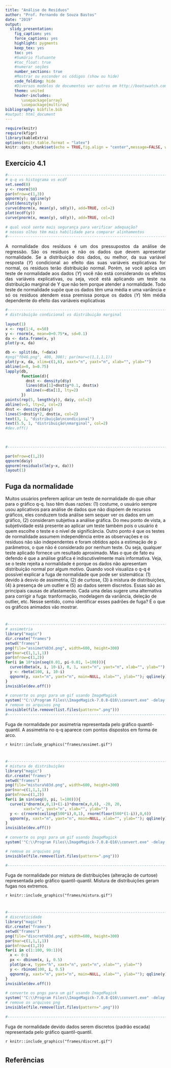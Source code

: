 ---
title: "Análise de Resíduos"
author: "Prof. Fernando de Souza Bastos"
date: "2019"
output:
  slidy_presentation:
    fig_caption: yes
    force_captions: yes
    highlight: pygments
    keep_tex: yes
    toc: yes
    #Sumário flutuante
    #toc_float: true
    #numerar seções
    number_sections: true
    #Mostrar ou esconder os códigos (show ou hide)
    code_folding: hide
    #Diversos modelos de documentos ver outros em http://bootswatch.com/
    theme: united
    header-includes:
       \usepackage{array}
       \usepackage{multirow}
bibliography: bibfile.bib 
#output: html_document
---

```{r setup, include=FALSE}
require(knitr)
require(kfigr)
library(kableExtra)
options(knitr.table.format = "latex")
knitr::opts_chunk$set(echo = TRUE,fig.align = "center",message=FALSE, warning=FALSE)
```

## Exercício 4.1


```{r}
#-----------------------------------------------------------------------------
# q-q vs histograma vs ecdf
set.seed(0) 
y <- rnorm(50)
par(mfrow=c(1,3))
qqnorm(y); qqline(y)
plot(density(y))
curve(dnorm(x, mean(y), sd(y)), add=TRUE, col=2)
plot(ecdf(y))
curve(pnorm(x, mean(y), sd(y)), add=TRUE, col=2)
 
# qual você sente mais segurança para verificar adequação?
# nossos olhos têm mais habilidade para comparar alinhamentos
#-----------------------------------------------------------------------------
```


<p style="text-align: justify;">
A normalidade dos resíduos é um dos pressupostos da análise de regressão. São os resíduos e não os dados que devem apresentar normalidade. Se a distribuição dos dados, ou melhor, da sua variável resposta $(Y)$ condicional ao efeito das suas variáveis explicativas for normal, os resíduos terão distribuição normal. Porém, se você aplica um teste de normalidade aos dados $(Y)$ você não está considerando os efeitos das variáveis explicativas, ou seja, você está aplicando um teste na distribuição marginal de Y que não tem porque atender a normalidade. Todo teste de normalidade supõe que os dados têm uma média e uma variância e só os resíduos atendem essa premissa porque os dados $(Y)$ têm média dependente do efeito das variáveis explicativas
</p>

```{r}
#-----------------------------------------------------------------------------
# distribuição condicional vs distribuição marginal
 
layout(1)
x <- rep(1:4, e=50)
y <- rnorm(x, mean=0+0.75*x, sd=0.1)
da <- data.frame(x, y)
plot(y~x, da)
```



```{r}
db <- split(da, f=da$x)
#png("f046.png", 400, 300); par(mar=c(1,1,1,1))
plot(y~x, da, xlim=c(1,6), xaxt="n", yaxt="n", xlab="", ylab="")
abline(a=0, b=0.75)
lapply(db,
       function(d){
         dnst <- density(d$y)
         lines(d$x[1]+dnst$y*0.1, dnst$x)
         abline(v=d$x[1], lty=2)
       })
points(rep(5, length(y)), da$y, col=2)
abline(v=5, lty=2, col=2)
dnst <- density(da$y)
lines(5+dnst$y*2, dnst$x, col=2)
text(3, 1, "distribuição\ncondicional")
text(5.5, 1, "distribuição\nmarginal", col=2)
#dev.off()
 

 
#-----------------------------------------------------------------------------
```

```{r}
par(mfrow=c(1,2))
qqnorm(da$y)
qqnorm(residuals(lm(y~x, da)))
layout(1)
```

## Fuga da normalidade

Muitos usuários preferem aplicar um teste de normalidade do que olhar para o gráfico q-q. Isso têm duas razões: (1) costume, o usuário sempre usou aplicativos para análise de dados que não dispõem de recursos gráficos, eles conduzem toda análise sem sequer ver os dados em um gráfico, (2) consideram subjetiva a análise gráfica. Do meu ponto de vista, a subjetividade está presente ao aplicar um teste também pois o usuário é quem escolhe o teste e o nível de significância. Outro ponto é que os testes de normalidade assumem independência entre as observações e os resíduos não são independentes e foram obtidos após a estimação de p parâmetros, o que não é considerado por nenhum teste. Ou seja, qualquer teste aplicado fornece um resultado aproximado. Mas o que de fato eu defendo é que a análise gráfica é indiscutivelmente mais informativa. Veja, se o teste rejeita a normalidade é porque os dados não apresentam distribuição normal por algum motivo. Quando você visualiza o q-q é possível explicar a fuga de normalidade que pode ser sistemática: (1) devido à desvio de assimetria, (2) de curtose, (3) à mistura de distribuições, (4) à presença de um outlier e (5) ao dados serem discretos. Essas são as principais causas de afastamento. Cada uma delas sugere uma alternativa para corrigir a fuga: tranformação, modelagem da variância, deleção de outlier, etc. Nesse sentido, como identificar esses padrões de fuga? É o que os gráficos animados vão mostrar.

#

```{r,echo=FALSE}
#-----------------------------------------------------------------------------
# assimetria
library("magic") 
dir.create("frames")
setwd("frames")
png(file="assimet%03d.png", width=600, height=300)
par(mar=c(1,1,1,1))
par(mfrow=c(1,2))
for(i in 10*sin(seq(0.01, pi-0.01, l=100))){
  curve(dbeta(x, i, 10-i), 0, 1, xaxt="n", yaxt="n", xlab="", ylab="")
  y <- rbeta(100, i, 10-i)
  qqnorm(y, xaxt="n", yaxt="n", main=NULL, xlab="", ylab=""); qqline(y)
}
invisible(dev.off())
 
# converte os pngs para um gif usando ImageMagick
system('"C:\\Program Files\\ImageMagick-7.0.8-Q16\\convert.exe" -delay 10 assimet*.png assimet.gif')
# remove os arquivos png
invisible(file.remove(list.files(pattern=".png")))
#-----------------------------------------------------------------------------
```

Fuga de normalidade por assimetria representada pelo gráfico quantil-quantil. A assimetria no q-q aparece com pontos dispostos em forma de arco.

`r knitr::include_graphics("frames/assimet.gif")`

#

```{r,echo=FALSE}
#-----------------------------------------------------------------------------
# mistura de distribuições
library("magic") 
dir.create("frames")
setwd("frames") 
png(file="mistura%03d.png", width=600, height=300)
par(mar=c(1,1,1,1))
par(mfrow=c(1,2))
for(i in sin(seq(0, pi, l=100))){
  curve(i*dnorm(x,0,1)+(1-i)*dnorm(x,0,6), -20, 20,
        xaxt="n", yaxt="n", xlab="", ylab="")
  y <- c(rnorm(ceiling(500*i),0,1), rnorm(floor(500*(1-i)),0,6))
  qqnorm(y, xaxt="n", yaxt="n", main=NULL, xlab="", ylab=""); qqline(y)
}
invisible(dev.off())
 
# converte os pngs para um gif usando ImageMagick
system('"C:\\Program Files\\ImageMagick-7.0.8-Q16\\convert.exe" -delay 10 mistura*.png mistura.gif')

# remove os arquivos png
invisible(file.remove(list.files(pattern=".png")))
 
#-----------------------------------------------------------------------------
```

Fuga de normalidade por mistura de distribuições (alteração de curtose) representada pelo gráfico quantil-quantil. Mistura de distribuições geram fugas nos extremos.

`r knitr::include_graphics("frames/mistura.gif")`

#

```{r,echo=FALSE}
#-----------------------------------------------------------------------------
# discreticidade
library("magic") 
dir.create("frames")
setwd("frames") 
png(file="discret%03d.png", width=600, height=300)
par(mar=c(1,1,1,1))
par(mfrow=c(1,2))
for(i in c(1:100, 99:1)){
  x <- 0:i
  px <- dbinom(x, i, 0.5)
  plot(px~x, type="h", xaxt="n", yaxt="n", xlab="", ylab="")
  y <- rbinom(100, i, 0.5)
  qqnorm(y, xaxt="n", yaxt="n", main=NULL, xlab="", ylab=""); qqline(y)
}
invisible(dev.off())
 
# converte os pngs para um gif usando ImageMagick
system('"C:\\Program Files\\ImageMagick-7.0.8-Q16\\convert.exe" -delay 10 discret*.png discret.gif') 
# remove os arquivos png
invisible(file.remove(list.files(pattern=".png")))
 
#-----------------------------------------------------------------------------
```

Fuga de normalidade devido dados serem discretos (padrão escada) representada pelo gráfico quantil-quantil.

`r knitr::include_graphics("frames/discret.gif")`

#

## Referências
